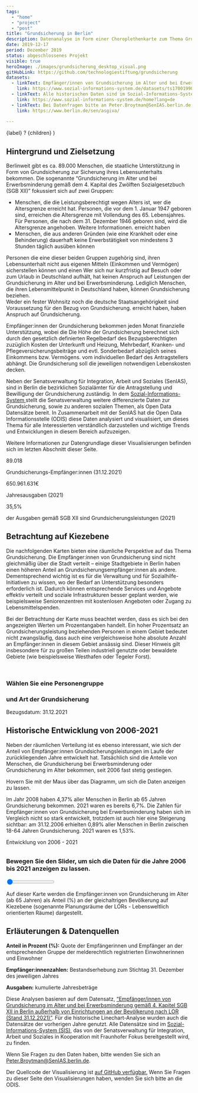 ```yaml
---
tags:
  - "home"
  - "project"
  - "post"
title: "Grundsicherung in Berlin"
description: Datenanalyse in Form einer Choroplethenkarte zum Thema Grundsicherung in Berlin
date: 2019-12-17
period: Dezember 2019
status: abgeschlossenes Projekt
visible: true
heroImage: ./images/grundsicherung_desktop_visual.png
gitHubLink: https://github.com/technologiestiftung/grundsicherung
datasets:
  - linkText: Empfänger/innen von Grundsicherung im Alter und bei Erwerbsminderung
    link: https://www.sozial-informations-system.de/datasets/ts1700199029202112-xlsx/?lang=de
  - linkText: Alle historischen Daten sind im Sozial-Informations-System zu finden
    link: https://www.sozial-informations-system.de/home?lang=de
  - linkText: Bei Datenfragen bitte an Peter.Broytman@SenIAS.berlin.de. wenden
    link: https://www.berlin.de/sen/asgiva/
  
---
```



  <span class="inline-block relative group">
    <span class="underline">{label}</span> <span class="inline px-2 -ml-1 cursor-help leading-tight rounded-full bg-bg-alt">?</span>
    <span class="border border-line absolute z-10 top-full left-0 bg-bg shadow-primary p-6 pb-8 w-[400px] block max-w-screen opacity-0 pointer-events-none group-hover:hover-hover:opacity-100 hover-hover:group-hover:pointer-events-auto">
      {children}
    </span>
  </span>
)

<div class="section pb-6 pt-6" id="intro">
<h2> Hintergrund und Zielsetzung </h2>
  <p class="headline-04">
    Berlinweit gibt es ca. 89.000 Menschen, die staatliche Unterstützung in Form von Grundsicherung zur Sicherung ihres Lebensunterhalts bekommen. Die sogenannte “Grundsicherung im Alter und bei Erwerbsminderung gemäß dem 4. Kapital des Zwölften
    Sozialgesetzbuch (SGB XII)” fokussiert sich auf zwei Gruppen:
  </p>
  <ul class="bullets-wrapper mb-1 not-prose">
    <li class="list-item">
      <div class="flex flex-wrap gap-1.5">
        Menschen, die die
        <Tooltip label="Regelaltersgrenze">
          Leistungsberechtigt wegen Alters ist, wer die Altersgrenze erreicht hat. Personen, die vor dem 1. Januar
          1947 geboren sind, erreichen die Altersgrenze mit Vollendung des 65. Lebensjahres. Für Personen, die nach
          dem 31. Dezember 1946 geboren sind, wird die Altersgrenze angehoben.
          <TextLink
            tag="a"
            href="https://www.bmas.de/DE/Soziales/Sozialhilfe/Grundsicherung-im-Alter-und-bei-Erwerbsminderung/grundsicherung-im-alter-und-bei-erwerbsminderung-art.html"
            target="blank"
            class="mt-2"
          >
            Weitere Informationen.
          </TextLink>
        </Tooltip>
        erreicht haben
      </div>
    </li>
    <li>
      Menschen, die aus anderen Gründen (wie eine Krankheit oder eine Behinderung) dauerhaft keine Erwerbstätigkeit
      von mindestens 3 Stunden täglich ausüben können
    </li>
  </ul>
  <p class="flex flex-wrap gap-1.5 not-prose">
    Personen die eine dieser beiden Gruppen zugehörig sind, ihren Lebensunterhalt nicht aus eigenen Mitteln
    (Einkommen und Vermögen) sicherstellen können und einen <Tooltip label="gewöhnlichen Aufenthalt">
      Wer sich nur kurzfristig auf Besuch oder zum Urlaub in Deutschland aufhält, hat keinen Anspruch auf
        Leistungen der Grundsicherung im Alter und bei Erwerbsminderung. Lediglich Menschen, die ihren
        Lebensmittelpunkt in Deutschland haben, können Grundsicherung beziehen.<br />
        Weder ein fester Wohnsitz noch die deutsche Staatsangehörigkeit sind Voraussetzung für den Bezug von
        Grundsicherung.
    </Tooltip> erreicht haben, haben Anspruch auf Grundsicherung.
  </p>
  <p class="headline-04">
    Empfänger:innen der Grundsicherung bekommen jeden Monat finanzielle Unterstützung, wobei die <Tooltip label="Höhe der Leistungen">
      Die Höhe der Grundsicherung berechnet sich durch den gesetzlich definierten Regelbedarf des
      Bezugsberechtigten zuzüglich Kosten der Unterkunft und Heizung, Mehrbedarf, Kranken- und
      Pflegeversicherungsbeiträge und evtl. Sonderbedarf abzüglich seines Einkommens bzw. Vermögens.
    </Tooltip> vom individuellen Bedarf des Antragstellers abhängt. Die Grundsicherung soll die jeweiligen notwendigen
    Lebenskosten decken.
  </p>
  <p class="headline-04">
    Neben der Senatsverwaltung für Integration, Arbeit und Soziales (SenIAS), sind in Berlin die bezirklichen
    Sozialämter für die Antragstellung und Bewilligung der Grundsicherung zuständig. In dem <a class="gsi-link" href="https://www.sozial-informations-system.de/" target="blank">
      Sozial-Informations-System </a>stellt die Senatsverwaltung weitere differenzierte Daten zur Grundsicherung, sowie zu anderen sozialen Themen,
    als Open Data Datensätze bereit. In Zusammenarbeit mit der SenIAS hat die Open Data Informationsstelle (ODIS)
    diese Daten analysiert und visualisiert, um dieses Thema für alle Interessierten verständlich darzustellen und
    wichtige Trends und Entwicklungen in diesem Bereich aufzuzeigen.<br />
  </p>
  <p>
    Weitere Informationen zur Datengrundlage dieser Visualisierungen befinden sich im letzten Abschnitt dieser
    Seite.
  </p>
</div>

<ContentSection class="grundsicherung not-prose">
  <div class="chart-content container mx-auto flex gap-6 justify-around flex-wrap not-prose">
    <div class="basis-[30%] flex flex-col text-center items-center">
      <p class="whitespace-nowrap text-headlines font-bold text-[clamp(2rem,-0.875rem+8.333vw,3.5rem)]">89.018</p>
      <p class="leading-tight">Grundsicherungs-Empfänger:innen (31.12.2021)</p>
    </div>
    <div class="basis-[30%] flex flex-col text-center items-center">
      <p class="whitespace-nowrap text-headlines font-bold text-[clamp(2rem,-0.875rem+8.333vw,3.5rem)]">650.961.631€</p>
      <p class="leading-tight">Jahresausgaben (2021)</p>
    </div>
    <div class="basis-[30%] flex flex-col text-center items-center">
      <p class="whitespace-nowrap text-headlines font-bold text-[clamp(2rem,-0.875rem+8.333vw,3.5rem)]">35,5%</p>
      <p class="leading-tight">der Ausgaben gemäß SGB XII sind Grundsicherungsleistungen (2021)</p>
    </div>
  </div>
</ContentSection>

## Betrachtung auf Kiezebene

Die nachfolgenden Karten bieten eine räumliche Perspektive auf das Thema Grundsicherung. Die Empfänger:innen von
Grundsicherung sind nicht gleichmäßig über die Stadt verteilt – einige Stadtgebiete in Berlin haben einen
höheren Anteil an Grundsicherungsempfänger:innen als andere. Dementsprechend wichtig ist es für die Verwaltung
und für Sozialhilfe-Initiativen zu wissen, wo der Bedarf an Unterstützung besonders erforderlich ist. Dadurch
können entsprechende Services und Angebote effektiv verteilt und soziale Infrastrukturen besser geplant werden,
wie beispielsweise Seniorenzentren mit kostenlosen Angeboten oder Zugang zu Lebensmittelspenden.

Bei der Betrachtung der Karte muss beachtet werden, dass es sich bei den angezeigten Werten um Prozentangaben
handelt. Ein hoher Prozentsatz an Grundsicherungsleistung beziehenden Personen in einem Gebiet bedeutet nicht
zwangsläufig, dass auch eine vergleichsweise hohe absolute Anzahl an Empfänger:innen in diesem Gebiet ansässig
sind. Dieser Hinweis gilt insbesondere für zu großen Teilen industriell genutzte oder bewaldete Gebiete (wie
beispielsweise Westhafen oder Tegeler Forst).

<ContentSection class="bg-bg-alt grundsicherung not-prose">
  <div class="map-content grey-bg pb-6" id="map-wrapper">
    <div class="container max-w-7xl mx-auto px-6 sm:px-8 py-6 grid md:grid-cols-2">
      <div class="md:col-span-1">
        <Heading id="content-title" />
        <br />
        <div class="map-text">
          <Tooltip label="Wie lese ich diese Grafik">
            <span class="tooltiptext" id="content-description" />
          </Tooltip>
          <div id="navigation" class="flex flex-col gap-4">
            <div class='flex flex-col gap-2'>
              <h3>Wählen Sie eine Personengruppe</h3>
              <ul id="main-navigation"></ul>
            </div>
            <div class='flex flex-col gap-2'>
              <h3>
                und Art der Grundsicherung
              </h3>
              <ul id="sub-navigation"></ul>
            </div>
          </div>
        </div>
      </div>
      <div id="map"></div>
    </div>
    <div class="container max-w-7xl mx-auto px-6 sm:px-8">
      <p class="headline-04">Bezugsdatum: 31.12.2021</p>
    </div>
  </div>
</ContentSection>

## Historische Entwicklung von 2006-2021

Neben der räumlichen Verteilung ist es ebenso interessant, wie sich der Anteil von Empfänger:innen
Grundsicherungsleistungen im Laufe der zurückliegenden Jahre entwickelt hat. Tatsächlich sind die Anteile von
Menschen, die Grundsicherung bei Erwerbsminderung oder Grundsicherung im Alter bekommen, seit 2006 fast stetig
gestiegen.

Hovern Sie mit der Maus über das Diagramm, um sich die Daten anzeigen zu lassen.

<div class="grundsicherung not-prose">
  <div class="chart-content pb-6" id="timeline-wrapper">
    <div id="timeline"></div>
  </div>
</div>

Im Jahr 2008 haben 4,37% aller Menschen in Berlin ab 65 Jahren Grundsicherung bekommen. 2021 waren es bereits
6,7%. Die Zahlen für Empfänger:innen von Grundsicherung bei Erwerbsminderung haben sich im Vergleich nicht so
stark entwickelt, trotzdem ist auch hier eine Steigerung sichtbar: am 31.12.2006 erhielten 0,89% aller Menschen
in Berlin zwischen 18-64 Jahren Grundsicherung. 2021 waren es 1,53%.

<ContentSection class="bg-bg-alt grundsicherung not-prose">
  <div class="map-content p-6" id="timelapse-map-wrapper">
    <div class="container max-w-7xl mx-auto grid md:grid-cols-2 gap-6">
      <div class="flex flex-col justify-around gap-6 flex-wrap">
        <div class="map-text md:w-[500px] max-w-full">
          <Heading id="content-title">
            Entwicklung von 2006 - 2021
          </Heading>
          <h3 style="margin-bottom: 1em; margin-top: 2em">
            Bewegen Sie den Slider, um sich die Daten für die Jahre 2006 bis 2021
            anzeigen zu lassen.
          </h3>
          <div id="slider-wrapper slider-container">
            <input
              class="slider"
              id="slider"
              type="range"
              min="2006"
              max="2021"
              value="1"
              step="1"
            />
            <div id="year-label"></div>
          </div>
          <p
            style="margin-bottom: 10px"
            class="headline-04"
            id="content-description"
          >
            Auf dieser Karte werden die Empfänger:innen von Grundsicherung im
            Alter (ab 65 Jahren) als Anteil (%) an der gleichaltrigen Bevölkerung
            auf Kiezebene (sogenannte Planungsräume der LORs - Lebensweltlich
            orientierten Räume) dargestellt.
          </p>
        </div>
      </div>
      <div id="timelapse-map"></div>
    </div>
  </div>
</ContentSection>

## Erläuterungen & Datenquellen

**Anteil in Prozent (%):** Quote der Empfängerinnen und Empfänger an der entsprechenden Gruppe der melderechtlich registrierten
Einwohnerinnen und Einwohner

**Empfänger:innenzahlen:** Bestandserhebung zum Stichtag 31. Dezember des jeweiligen Jahres

**Ausgaben:** kumulierte Jahresbeträge

Diese Analysen basieren auf dem Datensatz, <a class="cross-link" href="https://www.sozial-informations-system.de/datasets/ts1700199029202112-xlsx/?lang=de">“Empfänger/innen von Grundsicherung im Alter und bei Erwerbsminderung gemäß 4. Kapitel SGB XII in Berlin außerhalb von Einrichtungen an der Bevölkerung nach LOR (Stand 31.12.2021)”</a>. Für die historische Linechart-Analyse wurden auch die Datensätze der vorherigen Jahre genutzt. Alle Datensätze sind im <a class="gsi-link" href="https://www.sozial-informations-system.de/home?lang=de" target="blank">Sozial-Informations-System (SIS)</a>, das von der Senatsverwaltung für Integration, Arbeit und Soziales in Kooperation mit Fraunhofer Fokus bereitgestellt wird, zu finden.

Wenn Sie Fragen zu den Daten haben, bitte wenden Sie sich an <a href="mailto:peter.broytman@SenIAS.berlin.de">Peter.Broytman@SenIAS.berlin.de</a>.

Der Quellcode der Visualisierung ist <a href="https://github.com/technologiestiftung/grundsicherung" target="blank">auf GitHub verfügbar.</a> Wenn Sie Fragen zu dieser Seite den Visualisierungen haben, wenden Sie sich bitte an die ODIS.

<script src="/extra-pages/grundsicherung/js/1.fadaea37.chunk.js"></script>
<script src="/extra-pages/grundsicherung/js/app.a32d7907.js"></script>
